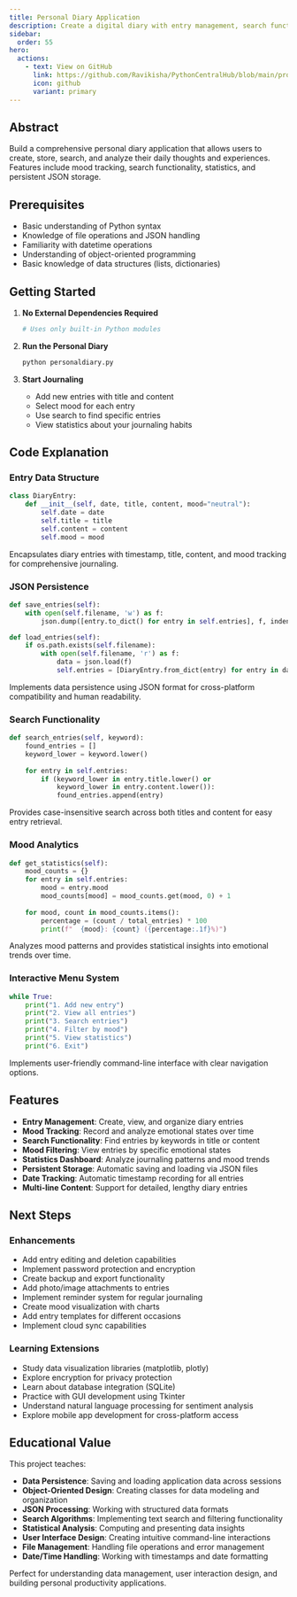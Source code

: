 ```yaml
---
title: Personal Diary Application
description: Create a digital diary with entry management, search functionality, and mood tracking
sidebar:
  order: 55
hero:
  actions:
    - text: View on GitHub
      link: https://github.com/Ravikisha/PythonCentralHub/blob/main/projects/beginners/personaldiary.py
      icon: github
      variant: primary
---
```


## Abstract

Build a comprehensive personal diary application that allows users to create, store, search, and analyze their daily thoughts and experiences. Features include mood tracking, search functionality, statistics, and persistent JSON storage.

## Prerequisites

- Basic understanding of Python syntax
- Knowledge of file operations and JSON handling
- Familiarity with datetime operations
- Understanding of object-oriented programming
- Basic knowledge of data structures (lists, dictionaries)

## Getting Started

<Steps>

1. **No External Dependencies Required**
   ```bash
   # Uses only built-in Python modules
   ```

2. **Run the Personal Diary**
   ```bash
   python personaldiary.py
   ```

3. **Start Journaling**
   - Add new entries with title and content
   - Select mood for each entry
   - Use search to find specific entries
   - View statistics about your journaling habits

</Steps>

## Code Explanation

### Entry Data Structure
```python
class DiaryEntry:
    def __init__(self, date, title, content, mood="neutral"):
        self.date = date
        self.title = title
        self.content = content
        self.mood = mood
```

Encapsulates diary entries with timestamp, title, content, and mood tracking for comprehensive journaling.

### JSON Persistence
```python
def save_entries(self):
    with open(self.filename, 'w') as f:
        json.dump([entry.to_dict() for entry in self.entries], f, indent=2)

def load_entries(self):
    if os.path.exists(self.filename):
        with open(self.filename, 'r') as f:
            data = json.load(f)
            self.entries = [DiaryEntry.from_dict(entry) for entry in data]
```

Implements data persistence using JSON format for cross-platform compatibility and human readability.

### Search Functionality
```python
def search_entries(self, keyword):
    found_entries = []
    keyword_lower = keyword.lower()
    
    for entry in self.entries:
        if (keyword_lower in entry.title.lower() or 
            keyword_lower in entry.content.lower()):
            found_entries.append(entry)
```

Provides case-insensitive search across both titles and content for easy entry retrieval.

### Mood Analytics
```python
def get_statistics(self):
    mood_counts = {}
    for entry in self.entries:
        mood = entry.mood
        mood_counts[mood] = mood_counts.get(mood, 0) + 1
    
    for mood, count in mood_counts.items():
        percentage = (count / total_entries) * 100
        print(f"  {mood}: {count} ({percentage:.1f}%)")
```

Analyzes mood patterns and provides statistical insights into emotional trends over time.

### Interactive Menu System
```python
while True:
    print("1. Add new entry")
    print("2. View all entries")
    print("3. Search entries")
    print("4. Filter by mood")
    print("5. View statistics")
    print("6. Exit")
```

Implements user-friendly command-line interface with clear navigation options.

## Features

- **Entry Management**: Create, view, and organize diary entries
- **Mood Tracking**: Record and analyze emotional states over time
- **Search Functionality**: Find entries by keywords in title or content
- **Mood Filtering**: View entries by specific emotional states
- **Statistics Dashboard**: Analyze journaling patterns and mood trends
- **Persistent Storage**: Automatic saving and loading via JSON files
- **Date Tracking**: Automatic timestamp recording for all entries
- **Multi-line Content**: Support for detailed, lengthy diary entries

## Next Steps

### Enhancements
- Add entry editing and deletion capabilities
- Implement password protection and encryption
- Create backup and export functionality
- Add photo/image attachments to entries
- Implement reminder system for regular journaling
- Create mood visualization with charts
- Add entry templates for different occasions
- Implement cloud sync capabilities

### Learning Extensions
- Study data visualization libraries (matplotlib, plotly)
- Explore encryption for privacy protection
- Learn about database integration (SQLite)
- Practice with GUI development using Tkinter
- Understand natural language processing for sentiment analysis
- Explore mobile app development for cross-platform access

## Educational Value

This project teaches:
- **Data Persistence**: Saving and loading application data across sessions
- **Object-Oriented Design**: Creating classes for data modeling and organization
- **JSON Processing**: Working with structured data formats
- **Search Algorithms**: Implementing text search and filtering functionality
- **Statistical Analysis**: Computing and presenting data insights
- **User Interface Design**: Creating intuitive command-line interactions
- **File Management**: Handling file operations and error management
- **Date/Time Handling**: Working with timestamps and date formatting

Perfect for understanding data management, user interaction design, and building personal productivity applications.
